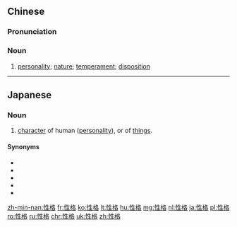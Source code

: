 ==Chinese==
{{zh-forms}}

===Pronunciation===
{{zh-pron
|m=xìnggé
|c=sing3 gaak3
|h=pfs=sin-kiet
|md=séng-gáik
|mn=qz,tw,xm:sèng-keh/zz:sèng-keeh
|w=2xin kaq
|ma=y
|cat=n
}}

===Noun===
{{zh-noun}}

# [[personality]]; [[nature]]; [[temperament]]; [[disposition]]

{{zh-cat|Elementary}}

----

==Japanese==
{{ja-kanjitab|せい|かく|yomi=on}}

===Noun===
{{ja-noun|せいかく}}

# [[character]] of human ([[personality]]), or of [[thing]]s.

====Synonyms====
* {{ja-r|性質|せいしつ}}
* {{ja-r|気質|きしつ}}
* {{ja-r|気性|きしょう}}
* {{ja-r|人格|じんかく}}
* {{ja-r|人柄|ひとがら}}

[[zh-min-nan:性格]]
[[fr:性格]]
[[ko:性格]]
[[lt:性格]]
[[hu:性格]]
[[mg:性格]]
[[nl:性格]]
[[ja:性格]]
[[pl:性格]]
[[ro:性格]]
[[ru:性格]]
[[chr:性格]]
[[uk:性格]]
[[zh:性格]]